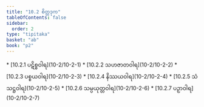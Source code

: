 ```yaml
---
title: "10.2 စိတ္တဒုက"
tableOfContents: false
sidebar:
  order: 2
type: "tipitaka"
basket: "ab"
book: "p2"
---
```



<DynamicBreadcrumb />



<TableOfContents book="p2" section="10.2">
* [10.2.1 ပဋိစ္စဝါရ](10-2/10-2-1)
* [10.2.2 သဟဇာတဝါရ](10-2/10-2-2)
* [10.2.3 ပစ္စယဝါရ](10-2/10-2-3)
* [10.2.4 နိဿယဝါရ](10-2/10-2-4)
* [10.2.5 သံသဋ္ဌဝါရ](10-2/10-2-5)
* [10.2.6 သမ္ပယုတ္တဝါရ](10-2/10-2-6)
* [10.2.7 ပဉှာဝါရ](10-2/10-2-7)
</TableOfContents>